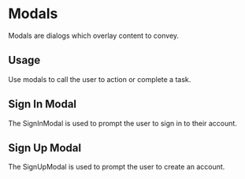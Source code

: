 
<Meta title="Design System | Modals" component={ContentModal} />

# Modals

Modals are dialogs which overlay content to convey.

## Usage

Use modals to call the user to action or complete a task.

## Sign In Modal

The SignInModal is used to prompt the user to sign in to their account.

<Preview withToolbar>
  <Story name="smallModal">
    <ContentModal useSmallModal={boolean("Show small modal", true)} />
  </Story>
</Preview>

## Sign Up Modal

The SignUpModal is used to prompt the user to create an account.

<Preview withToolbar>
  <Story name="largeModal">
    <LargeContentModal useLargeModal={boolean("Show large modal", true)} />
  </Story>
</Preview>

